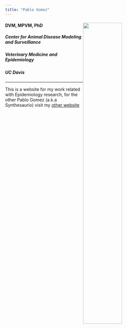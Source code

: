 ```yaml
---
title: "Pablo Gomez"
---
```


<div class="index-main">
  <div class="main-photo"><img src="Images/logo-nb.png" style="width:50%;float:right"></div>
  <div id="main-text">
  <div class="inner-text">
  <h4>DVM, MPVM, PhD</h4>
  <h5>Center for Animal Disease Modeling and Surveillance</h5>
  <h5>Veterinary Medicine and Epidemiology</h5>
  <h5>UC Davis</h5>
  </div>
  </div>
</div>

<hr>


<!-- <iframe src="https://jpablo91.youcanbook.me/?noframe=true&skipHeaderFooter=true" id="ycbmiframejpablo91" style="width:100%;height:1000px;border:0px;background-color:transparent;" frameborder="0" allowtransparency="true"></iframe><script>window.addEventListener && window.addEventListener("message", function(event){if (event.origin === "https://jpablo91.youcanbook.me"){document.getElementById("ycbmiframejpablo91").style.height = event.data + "px";}}, false);</script> -->

<!-- <hr> -->

This is a website for my work related with Epidemiology research, for the other Pablo Gomez (a.k.a Synthesaurio) visit my [other website](https://synthesaurio.github.io/index.html)